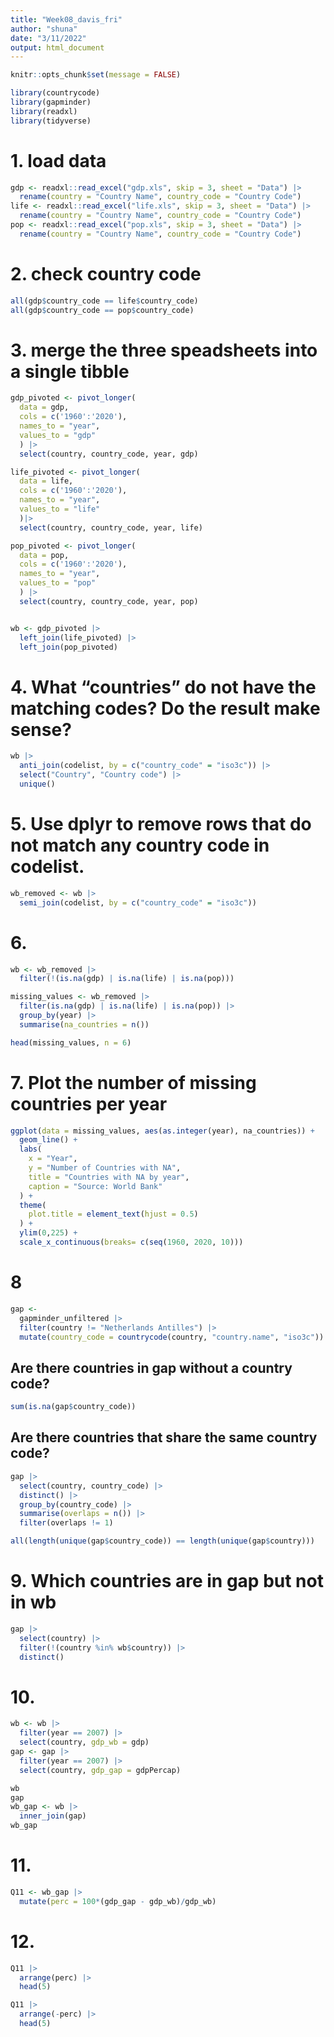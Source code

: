 ```yaml
---
title: "Week08_davis_fri"
author: "shuna"
date: "3/11/2022"
output: html_document
---
```


```r
knitr::opts_chunk$set(message = FALSE) 
```

```r
library(countrycode)
library(gapminder)
library(readxl)
library(tidyverse)
```

# 1. load data 

```r
gdp <- readxl::read_excel("gdp.xls", skip = 3, sheet = "Data") |>
  rename(country = "Country Name", country_code = "Country Code")
life <- readxl::read_excel("life.xls", skip = 3, sheet = "Data") |>
  rename(country = "Country Name", country_code = "Country Code")
pop <- readxl::read_excel("pop.xls", skip = 3, sheet = "Data") |>
  rename(country = "Country Name", country_code = "Country Code")
```

# 2. check country code 

```r
all(gdp$country_code == life$country_code)
all(gdp$country_code == pop$country_code)
```
# 3. merge the three speadsheets into a single tibble
```r
gdp_pivoted <- pivot_longer(
  data = gdp, 
  cols = c('1960':'2020'),
  names_to = "year",
  values_to = "gdp"
  ) |>
  select(country, country_code, year, gdp)

life_pivoted <- pivot_longer(
  data = life, 
  cols = c('1960':'2020'),
  names_to = "year",
  values_to = "life"
  )|>
  select(country, country_code, year, life)

pop_pivoted <- pivot_longer(
  data = pop, 
  cols = c('1960':'2020'),
  names_to = "year",
  values_to = "pop"
  ) |>
  select(country, country_code, year, pop)


wb <- gdp_pivoted |>
  left_join(life_pivoted) |>
  left_join(pop_pivoted)
```

# 4. What "countries" do not have the matching codes? Do the result make sense? 
```r
wb |>
  anti_join(codelist, by = c("country_code" = "iso3c")) |>
  select("Country", "Country code") |>
  unique()
```


# 5. Use dplyr to remove rows that do not match any country code in codelist. 
```r
wb_removed <- wb |>
  semi_join(codelist, by = c("country_code" = "iso3c"))
```

# 6. 
```r
wb <- wb_removed |>
  filter(!(is.na(gdp) | is.na(life) | is.na(pop)))

missing_values <- wb_removed |>
  filter(is.na(gdp) | is.na(life) | is.na(pop)) |>
  group_by(year) |>
  summarise(na_countries = n())

head(missing_values, n = 6)
```


# 7. Plot the number of missing countries per year 
```r
ggplot(data = missing_values, aes(as.integer(year), na_countries)) + 
  geom_line() +
  labs(
    x = "Year",
    y = "Number of Countries with NA",
    title = "Countries with NA by year",
    caption = "Source: World Bank"
  ) + 
  theme(
    plot.title = element_text(hjust = 0.5)
  ) +
  ylim(0,225) +
  scale_x_continuous(breaks= c(seq(1960, 2020, 10)))
```

# 8
```r
gap <-
  gapminder_unfiltered |>
  filter(country != "Netherlands Antilles") |>
  mutate(country_code = countrycode(country, "country.name", "iso3c"))
```

## Are there countries in gap without a country code?
```r
sum(is.na(gap$country_code))
```
## Are there countries that share the same country code? 
```r
gap |>
  select(country, country_code) |>
  distinct() |>
  group_by(country_code) |>
  summarise(overlaps = n()) |>
  filter(overlaps != 1) 
```

```r
all(length(unique(gap$country_code)) == length(unique(gap$country)))
```

# 9. Which countries are in gap but not in wb 

```r
gap |>
  select(country) |>
  filter(!(country %in% wb$country)) |>
  distinct() 
```

# 10. 

```r
wb <- wb |>
  filter(year == 2007) |>
  select(country, gdp_wb = gdp)
gap <- gap |>
  filter(year == 2007) |>
  select(country, gdp_gap = gdpPercap)

wb
gap
wb_gap <- wb |>
  inner_join(gap)
wb_gap
```

# 11.
```r
Q11 <- wb_gap |>
  mutate(perc = 100*(gdp_gap - gdp_wb)/gdp_wb)
```


# 12. 
```r
Q11 |>
  arrange(perc) |>
  head(5)

Q11 |>
  arrange(-perc) |>
  head(5)
```


